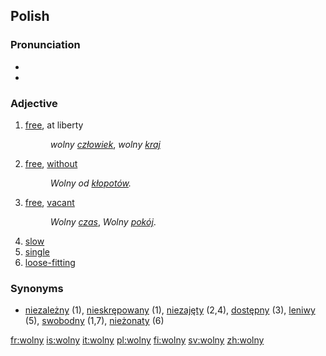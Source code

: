 ==Polish==

===Pronunciation===
*{{audio|Pl-wolny.ogg|audio}}
*{{IPA|/ˈvɔlnɨ/}}

===Adjective===
{{infl|pl|adjective|g=m}}

# [[free]], at liberty
#:''wolny [[człowiek]]'', ''wolny [[kraj]]''
# [[free]], [[without]]
#:''Wolny od [[kłopot|kłopotów]].''
# [[free]], [[vacant]]
#:''Wolny [[czas]]'', ''Wolny [[pokój]]''.
# [[slow]]
# [[single]]
# [[loose-fitting]]


===Synonyms===
*[[niezależny]] (1), [[nieskrępowany]] (1), [[niezajęty]] (2,4), [[dostępny]] (3), [[leniwy]] (5), [[swobodny]] (1,7), [[nieżonaty]] (6)

[[fr:wolny]]
[[is:wolny]]
[[it:wolny]]
[[pl:wolny]]
[[fi:wolny]]
[[sv:wolny]]
[[zh:wolny]]